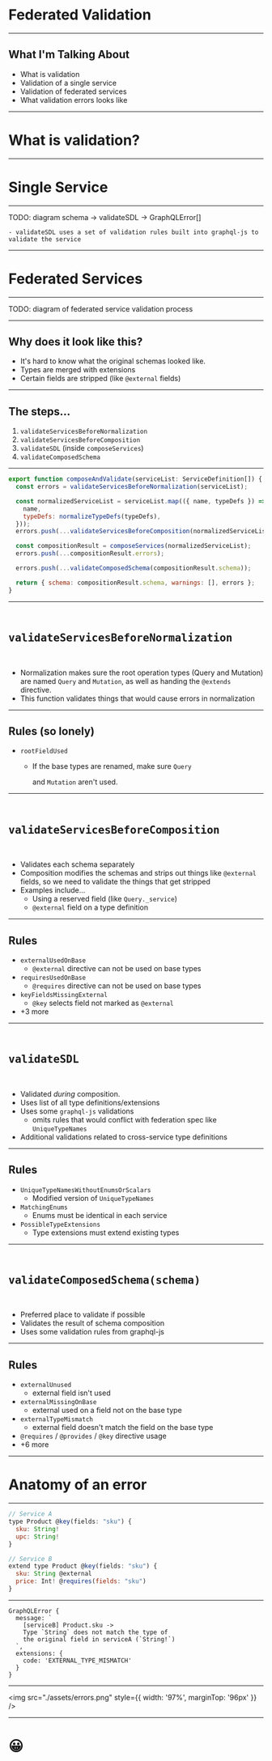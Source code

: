 
<Head>
  <title>Federated Validation</title>
</Head>


# Federated Validation

<!-- ---


<img src="./assets/headshot.png" style={{ width: '50%' }} />

## Who Am I

- Apollo Architect
- Best practices
- Schema design & Testing

```notes
- Apollo architect: I'm here to help you navigate the graphql ecosystem
- Best practices: we've worked with people/organizations at all sizes
- Schema design to help you prevent costly refactors in the future
```
 -->

---

## What I'm Talking About

- What is validation
- Validation of a single service
- Validation of federated services
- What validation errors looks like

---


# What is validation?

---


# Single Service

---

TODO: diagram schema -> validateSDL -> GraphQLError[]

```notes
- validateSDL uses a set of validation rules built into graphql-js to validate the service
```

---


# Federated Services

---

TODO: diagram of federated service validation process

---

## Why does it look like this?

- It's hard to know what the original schemas looked like.
- Types are merged with extensions
- Certain fields are stripped (like `@external` fields)

---

## The steps...

1. `validateServicesBeforeNormalization`
1. `validateServicesBeforeComposition`
1. `validateSDL` (inside `composeServices`)
1. `validateComposedSchema`

---

```js
export function composeAndValidate(serviceList: ServiceDefinition[]) {
  const errors = validateServicesBeforeNormalization(serviceList);

  const normalizedServiceList = serviceList.map(({ name, typeDefs }) => ({
    name,
    typeDefs: normalizeTypeDefs(typeDefs),
  }));
  errors.push(...validateServicesBeforeComposition(normalizedServiceList));

  const compositionResult = composeServices(normalizedServiceList);
  errors.push(...compositionResult.errors);

  errors.push(...validateComposedSchema(compositionResult.schema));

  return { schema: compositionResult.schema, warnings: [], errors };
}
```

---

<pre>
  <h2>validateServicesBeforeNormalization</h2>
</pre>

- Normalization makes sure the root operation types (Query and Mutation) are named `Query` and `Mutation`, as well as handing the `@extends` directive.
- This function validates things that would cause errors in normalization

---


## Rules (so lonely)

- `rootFieldUsed`

  - If the base types are renamed, make sure `Query`

    and `Mutation` aren't used.

    <!-- the additional whitespace is needed here -->

---

<pre>
  <h2>validateServicesBeforeComposition</h2>
</pre>

- Validates each schema separately
- Composition modifies the schemas and strips out things like `@external` fields, so we need to validate the things that get stripped
- Examples include...
  - Using a reserved field (like `Query._service`)
  - `@external` field on a type definition

---


## Rules

- `externalUsedOnBase`
  - `@external` directive can not be used on base types
- `requiresUsedOnBase`
  - `@requires` directive can not be used on base types
- `keyFieldsMissingExternal`
  - `@key` selects field not marked as `@external`
- +3 more

---

<pre>
  <h2>validateSDL</h2>
</pre>

- Validated _during_ composition.
- Uses list of all type definitions/extensions
- Uses some `graphql-js` validations
  - omits rules that would conflict with federation spec like `UniqueTypeNames`
- Additional validations related to cross-service type definitions

---


## Rules

- `UniqueTypeNamesWithoutEnumsOrScalars`
  - Modified version of `UniqueTypeNames`
- `MatchingEnums`
  - Enums must be identical in each service
- `PossibleTypeExtensions`
  - Type extensions must extend existing types

---

<pre>
  <h2>validateComposedSchema(schema)</h2>
</pre>

- Preferred place to validate if possible
- Validates the result of schema composition
- Uses some validation rules from graphql-js

---


## Rules

- `externalUnused`
  - external field isn't used
- `externalMissingOnBase`
  - external used on a field not on the base type
- `externalTypeMismatch`
  - external field doesn't match the field on the base type
- `@requires` / `@provides` / `@key` directive usage
- +6 more

---

# Anatomy of an error

---

```js
// Service A
type Product @key(fields: "sku") {
  sku: String!
  upc: String!
}
```

```js
// Service B
extend type Product @key(fields: "sku") {
  sku: String @external
  price: Int! @requires(fields: "sku")
}
```

---


```
GraphQLError {
  message: `
    [serviceB] Product.sku ->
    Type `String` does not match the type of
    the original field in serviceA (`String!`)
  `,
  extensions: {
    code: 'EXTERNAL_TYPE_MISMATCH'
  }
}
```

---


<img src="./assets/errors.png" style={{ width: '97%', marginTop: '96px' }} />

---


<h1>😀</h1>
